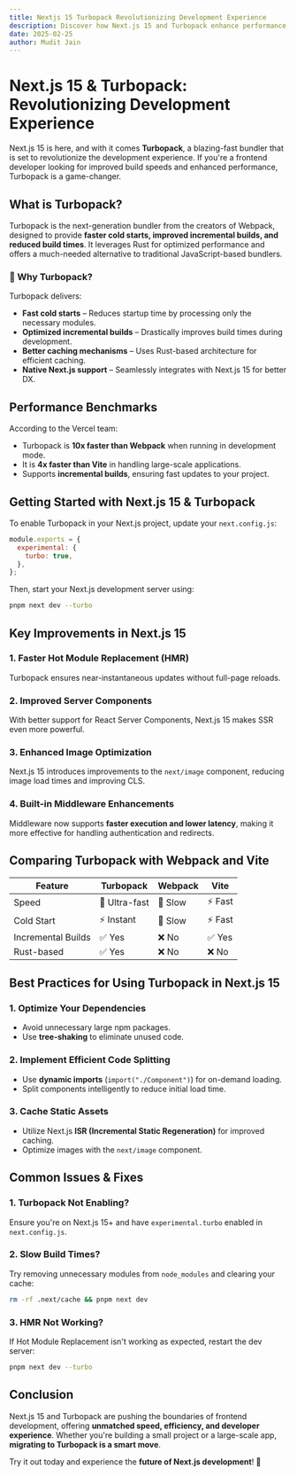 ```yaml
---
title: Nextjs 15 Turbopack Revolutionizing Development Experience
description: Discover how Next.js 15 and Turbopack enhance performance, build speed, and developer experience.
date: 2025-02-25
author: Mudit Jain
---
```


# Next.js 15 & Turbopack: Revolutionizing Development Experience

Next.js 15 is here, and with it comes **Turbopack**, a blazing-fast bundler that is set to revolutionize the development experience. If you're a frontend developer looking for improved build speeds and enhanced performance, Turbopack is a game-changer.

## What is Turbopack?

Turbopack is the next-generation bundler from the creators of Webpack, designed to provide **faster cold starts, improved incremental builds, and reduced build times**. It leverages Rust for optimized performance and offers a much-needed alternative to traditional JavaScript-based bundlers.

### 🚀 Why Turbopack?

Turbopack delivers:
- **Fast cold starts** – Reduces startup time by processing only the necessary modules.
- **Optimized incremental builds** – Drastically improves build times during development.
- **Better caching mechanisms** – Uses Rust-based architecture for efficient caching.
- **Native Next.js support** – Seamlessly integrates with Next.js 15 for better DX.

## Performance Benchmarks

According to the Vercel team:
- Turbopack is **10x faster than Webpack** when running in development mode.
- It is **4x faster than Vite** in handling large-scale applications.
- Supports **incremental builds**, ensuring fast updates to your project.

## Getting Started with Next.js 15 & Turbopack

To enable Turbopack in your Next.js project, update your `next.config.js`:

```javascript
module.exports = {
  experimental: {
    turbo: true,
  },
};
```

Then, start your Next.js development server using:

```sh
pnpm next dev --turbo
```

## Key Improvements in Next.js 15

### 1. **Faster Hot Module Replacement (HMR)**
Turbopack ensures near-instantaneous updates without full-page reloads.

### 2. **Improved Server Components**
With better support for React Server Components, Next.js 15 makes SSR even more powerful.

### 3. **Enhanced Image Optimization**
Next.js 15 introduces improvements to the `next/image` component, reducing image load times and improving CLS.

### 4. **Built-in Middleware Enhancements**
Middleware now supports **faster execution and lower latency**, making it more effective for handling authentication and redirects.

## Comparing Turbopack with Webpack and Vite

| Feature       | Turbopack | Webpack | Vite |
|--------------|----------|---------|------|
| Speed       | 🚀 Ultra-fast | 🐢 Slow | ⚡ Fast |
| Cold Start  | ⚡ Instant | 🐌 Slow | ⚡ Fast |
| Incremental Builds | ✅ Yes | ❌ No | ✅ Yes |
| Rust-based  | ✅ Yes | ❌ No | ❌ No |

## Best Practices for Using Turbopack in Next.js 15

### 1. Optimize Your Dependencies
- Avoid unnecessary large npm packages.
- Use **tree-shaking** to eliminate unused code.

### 2. Implement Efficient Code Splitting
- Use **dynamic imports** (`import("./Component")`) for on-demand loading.
- Split components intelligently to reduce initial load time.

### 3. Cache Static Assets
- Utilize Next.js **ISR (Incremental Static Regeneration)** for improved caching.
- Optimize images with the `next/image` component.

## Common Issues & Fixes

### **1. Turbopack Not Enabling?**
Ensure you're on Next.js 15+ and have `experimental.turbo` enabled in `next.config.js`.

### **2. Slow Build Times?**
Try removing unnecessary modules from `node_modules` and clearing your cache:
```sh
rm -rf .next/cache && pnpm next dev
```

### **3. HMR Not Working?**
If Hot Module Replacement isn't working as expected, restart the dev server:
```sh
pnpm next dev --turbo
```

## Conclusion

Next.js 15 and Turbopack are pushing the boundaries of frontend development, offering **unmatched speed, efficiency, and developer experience**. Whether you're building a small project or a large-scale app, **migrating to Turbopack is a smart move**.

Try it out today and experience the **future of Next.js development**! 🚀